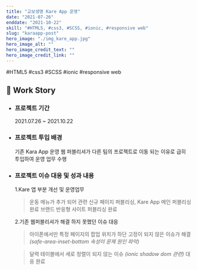 ```yaml
---
title: "교보생명 Kare App 운영"
date: "2021-07-26"
enddate: "2021-10-22"
skill: "#HTML5, #css3, #SCSS, #ionic, #responsive web"
slug: "karaapp-post"
hero_image: "./img_kare_app.jpg"
hero_image_alt: ""
hero_image_credit_text: ""
hero_image_credit_link: ""
---
```


<div className="badge-wrap">
  <span className="badge badge-html">#HTML5</span>
  <span className="badge badge-css">#css3</span>
  <span className="badge badge-css">#SCSS</span>
  <span className="badge badge-react">#ionic</span>
  <span className="badge badge-rwd">#responsive web</span>
</div>

## 🎤 Work Story

- ### 프로젝트 기간

  2021.07.26 ~ 2021.10.22

- ### 프로젝트 투입 배경

  기존 Kara App 운영 웹 퍼블리셔가 다른 팀의 프로젝트로 이동 되는 이유로 급히 투입하여 운영 업무 수행

- ### 프로젝트 이슈 대응 및 성과 내용

  1.Kare 앱 부분 개선 및 운영업무

  > 운동 메뉴가 추가 되어 관련 신규 페이지 퍼블리싱, Kare App 메인 퍼블리싱 완료
  > 브랜드 반응형 사이트 퍼블리싱 완료

  2.기존 웹퍼블리셔가 해결 하지 못했던 이슈 대응

  > 아이폰에서만 특정 페이지의 팝업 위치가 하단 고정이 되지 않은 이슈가 해결 _(safe-area-inset-bottom 속성이 문제 원인 파악)_

  > 달력 테이블에서 세로 정렬이 되지 않는 이슈 _(ionic shadow dom 관련)_ 대응 완료

